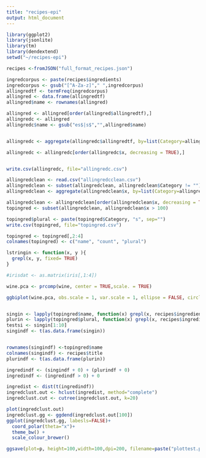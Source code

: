 ```yaml
---
title: "recipes-epi"
output: html_document
---
```


```r
library(ggplot2)
library(jsonlite)
library(tm)
library(dendextend)
setwd("~/recipes-epi")

recipes <-fromJSON("full_format_recipes.json")

ingredcorpus <- paste(recipes$ingredients)
ingredcorpus <- gsub("[^A-Za-z]"," ",ingredcorpus)
allingredtf <- termFreq(ingredcorpus)
allingred <- data.frame(allingredtf)
allingred$name <- rownames(allingred)

allingred <- allingred[order(allingred$allingredtf),]
allingredc <- allingred
allingredc$name <- gsub("es$|s$","",allingred$name)


allingredc <- aggregate(allingredc$allingredtf, by=list(Category=allingredc$name), FUN=sum)

allingredc <- allingredc[order(allingredc$x, decreasing = TRUE),]


write.csv(allingredc, file="allingredc.csv")

allingredclean <- read.csv("allingredcclean.csv")
allingredclean <- subset(allingredclean, allingredclean$Category != "")
allingredclean <- aggregate(allingredclean$x, by=list(Category=allingredclean$Category), FUN=sum)

allingredclean <- allingredclean[order(allingredclean$x, decreasing = TRUE),]
topingred <- subset(allingredclean, allingredclean$x > 100)

topingred$plural <- paste(topingred$Category, "s", sep="")
write.csv(topingred, file="topingred.csv")

topingred <- topingred[,2:4]
colnames(topingred) <- c("name", "count", "plural")

lstringin <- function(x, y ){
  grepl(x, y, fixed= TRUE)
}
````



```r
#irisdat <- as.matrix(iris[,1:4])

wine.pca <- prcomp(wine, center = TRUE,scale. = TRUE) 

ggbiplot(wine.pca, obs.scale = 1, var.scale = 1, ellipse = FALSE, circle = FALSE, var.axes=TRUE, labels=wine.class)


singin <- lapply(topingred$name, function(x) grepl(x, recipes$ingredients, fixed=TRUE))
plurin <- lapply(topingred$plural, function(x) grepl(x, recipes$ingredients, fixed=TRUE))
testsi <- singin[1:10]
singindf <- t(as.data.frame(singin))


rownames(singindf) <-topingred$name
colnames(singindf) <- recipes$title
plurindf <- t(as.data.frame(plurin))

ingredindf <- (singindf + 0) + (plurindf + 0)
ingredindf <- (ingredindf > 0) + 0

ingredist <- dist(t(ingredindf))
ingredclust.out <- hclust(ingredist, method="complete")
ingredclust.cut <- cutree(ingredclust.out, k=20)

````


```r



plot(ingredclust.out)
ingredclust.gg <- ggdend(ingredclust.out[100])
ggplot(ingredclust.gg, labesls=FALSE)+
  coord_polar(theta="x")+
  theme_bw() +
  scale_colour_brewer()

ggsave(plot=p, height=100,width=100,dpi=200, filename=paste("plottest.pdf"), useDingbats=FALSE, limitsize = FALSE)

````